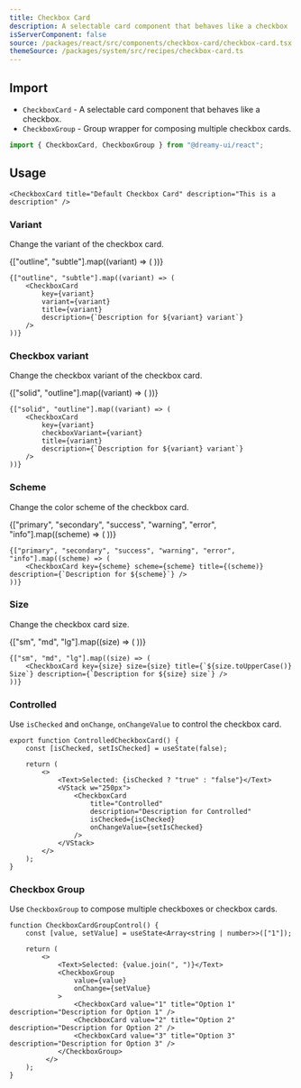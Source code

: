 ```yaml
---
title: Checkbox Card
description: A selectable card component that behaves like a checkbox
isServerComponent: false
source: /packages/react/src/components/checkbox-card/checkbox-card.tsx
themeSource: /packages/system/src/recipes/checkbox-card.ts
---
```


## Import

- `CheckboxCard` - A selectable card component that behaves like a checkbox.
- `CheckboxGroup` - Group wrapper for composing multiple checkbox cards.

```jsx
import { CheckboxCard, CheckboxGroup } from "@dreamy-ui/react";
```

## Usage

<Wrapper>
	<VStack w='250px'>
		<CheckboxCard title="Default Checkbox Card" description="This is a description" />
	</VStack>
</Wrapper>

```tsx
<CheckboxCard title="Default Checkbox Card" description="This is a description" />
```

### Variant

Change the variant of the checkbox card.

<Wrapper>	
	<VStack w='250px'>
		{["outline", "subtle"].map((variant) => (
			<CheckboxCard key={variant} variant={variant} title={variant} description={`Description for ${variant} variant`} />
		))}
	</VStack>
</Wrapper>

```tsx
{["outline", "subtle"].map((variant) => (
	<CheckboxCard 
		key={variant} 
		variant={variant} 
		title={variant} 
		description={`Description for ${variant} variant`} 
	/>
))}
```

### Checkbox variant

Change the checkbox variant of the checkbox card.
	
<Wrapper>
	<VStack w='250px'>
		{["solid", "outline"].map((variant) => (
			<CheckboxCard key={variant} checkboxVariant={variant} title={variant} description={`Description for ${variant} variant`} />
		))}
	</VStack>
</Wrapper>

```tsx
{["solid", "outline"].map((variant) => (
	<CheckboxCard 
		key={variant} 
		checkboxVariant={variant} 
		title={variant} 
		description={`Description for ${variant} variant`} 
	/>
))}
```

### Scheme

Change the color scheme of the checkbox card.

<Wrapper>
	<VStack w='250px'>
		{["primary", "secondary", "success", "warning", "error", "info"].map((scheme) => (
			<CheckboxCard key={scheme} scheme={scheme} title={(scheme)} description={`Description for ${scheme}`} />
		))}
	</VStack>
</Wrapper>

```tsx
{["primary", "secondary", "success", "warning", "error", "info"].map((scheme) => (
	<CheckboxCard key={scheme} scheme={scheme} title={(scheme)} description={`Description for ${scheme}`} />
))}
```

### Size

Change the checkbox card size.

<Wrapper>
	<VStack w='250px'>
		{["sm", "md", "lg"].map((size) => (
			<CheckboxCard key={size} size={size} title={`${size.toUpperCase()} Size`} description={`Description for ${size} size`} />
		))}
	</VStack>
</Wrapper>

```tsx
{["sm", "md", "lg"].map((size) => (
	<CheckboxCard key={size} size={size} title={`${size.toUpperCase()} Size`} description={`Description for ${size} size`} />
))}
```

### Controlled

Use `isChecked` and `onChange`, `onChangeValue` to control the checkbox card.

<Wrapper>
	<ControlledCheckboxCard />
</Wrapper>

```tsx
export function ControlledCheckboxCard() {
    const [isChecked, setIsChecked] = useState(false);

    return (
        <>
            <Text>Selected: {isChecked ? "true" : "false"}</Text>
            <VStack w="250px">
                <CheckboxCard
                    title="Controlled"
                    description="Description for Controlled"
                    isChecked={isChecked}
                    onChangeValue={setIsChecked}
                />
            </VStack>
        </>
    );
}
```

### Checkbox Group

Use `CheckboxGroup` to compose multiple checkboxes or checkbox cards.


<Wrapper>
	<CheckboxCardGroupControl />
</Wrapper>


```tsx
function CheckboxCardGroupControl() {
	const [value, setValue] = useState<Array<string | number>>(["1"]);

	return (
		<>
			<Text>Selected: {value.join(", ")}</Text>
			<CheckboxGroup
				value={value}
				onChange={setValue}
			>
				<CheckboxCard value="1" title="Option 1" description="Description for Option 1" />
				<CheckboxCard value="2" title="Option 2" description="Description for Option 2" />
				<CheckboxCard value="3" title="Option 3" description="Description for Option 3" />
			</CheckboxGroup>
		 </>
	);
}
```
